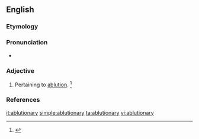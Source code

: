 ==English==

===Etymology===
{{suffix|ablution|ary|lang=en}}

===Pronunciation===
* {{a|US}} {{IPA|/əˈblu.ʃəˌnɛ.ɹi/|lang=en}}

===Adjective===
{{en-adj}}

# Pertaining to [[ablution]]. {{defdate|From the mid 19<sup>th</sup> century.}}<ref name=SOED>{{R:SOED5|page=5}}</ref>

===References===
<references/>

[[it:ablutionary]]
[[simple:ablutionary]]
[[ta:ablutionary]]
[[vi:ablutionary]]